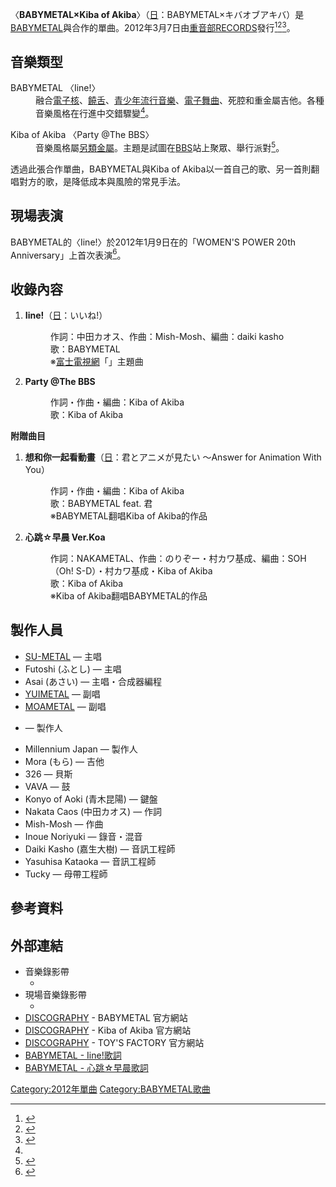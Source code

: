 {{Infobox Single
| Name           = BABYMETAL × Kiba of Akiba
| Cover          = BABYMETAL × Kiba of Akiba (cover).jpg
| Artist         = [[BABYMETAL|BABYMETAL]]與{{link-pt|Kiba of Akiba|Kiba of Akiba}}
| Album          = <br />{{link-ja|櫻花學院 2011年度 〜FRIENDS〜|さくら学院 2011年度 〜FRIENDS〜}}<br />LOCAL IDOL BEST!<br />[[BABYMETAL_(專輯)|BABYMETAL]]<br />YENIOL
| A-side         = 
| B-side         = 
| Released       = 2012年3月7日
| Format         = [[單曲|單曲]]
| Recorded       = 
| Genre          = [[日本流行音樂|J-POP]]、[[重金屬音樂|重金屬]]、[[電子核|電子核]]
| Length         = 
| Label          = 重音部RECORDS（[[TOY'S_FACTORY|TOY'S FACTORY]]）
| Writer         = 
| Producer       = {{link-ja|KOBAMETAL|KOBAMETAL}}、Kiba of Akiba製作委員會
| Certification  = 
| ISWC           = JOBR-1001
| Chart position = *週榜第46名<small>（[[Oricon公信榜|公信榜]]）</small><ref>{{cite web|url=http://www.oricon.co.jp/prof/artist/557736/products/music/954900/1/|title=BABYMETAL×キバオブアキバ│BABYMETAL×キバオブアキバ|work=ORICON STYLE|publisher=[[Oricon公信榜|Oricon]]|accessdate=2013-12-26|language=ja|archive-date=2013-06-11|archive-url=https://www.webcitation.org/6HIAubvu6?url=http://www.oricon.co.jp/prof/artist/557736/products/music/954900/1/|dead-url=no}}</ref>
*第50名<small>（[[告示牌_(雜誌)|告示牌單曲銷售排行榜]]）</small><ref>{{cite web|url=http://www.billboard-japan.com/charts/detail?a=sales&year=2012&month=03&day=19|title=Billboard Japan Top Singles Sales│Charts│Billboard JAPAN (2012/03/19 付け)|work=[[告示牌_(雜誌)|Billboard JAPAN]]|publisher=株式会社阪神コンテンツリンク|accessdate=2014-04-08|language=ja|archive-date=2014-07-29|archive-url=https://web.archive.org/web/20140729012500/http://www.billboard-japan.com/charts/detail?a=sales&year=2012&month=03&day=19|dead-url=no}}</ref>
*第11名<small>（[[告示牌_(雜誌)|告示牌獨立專輯及單曲排行榜]]）</small><ref>{{cite web|url=http://www.billboard-japan.com/charts/detail?a=indepedent&year=2012&month=03&day=19|title=Billboard Japan Top Independent Albums and Singles│Charts│Billboard JAPAN (2012/03/19 付け)|work=Billboard JAPAN|publisher=株式会社阪神コンテンツリンク|accessdate=2015-01-18|language=ja|archive-date=2015-09-24|archive-url=https://web.archive.org/web/20150924011939/http://www.billboard-japan.com/charts/detail?a=indepedent&year=2012&month=03&day=19|dead-url=no}}</ref>
| Chronology     = [[BABYMETAL|BABYMETAL]] 單曲 
| Last single    = [[心跳☆早晨|心跳☆早晨]]<br/>（2011年）
| This single    = '''BABYMETAL × Kiba of Akiba'''<br/>（2012年）
| Next single    = [[HeadBanger!!|HeadBanger!!]]<br/>（2012年）
| Misc           = {{Extra chronology 2
  | Artist         = Kiba of Akiba單曲
  | Type           = single
  | Last single    = 
  | This single    = '''BABYMETAL×Kiba of Akiba'''<br/>（2012年）
  | Next single    = 全部宇宙が悪い<br/>（2012年）
　}}
{{External music video|1=[http://www.youtube.com/watch?v=qVdBBOpSoN4 BABYMETAL - いいね！- Iine! (OFFICIAL)] - YouTube}}
}}

〈'''BABYMETAL×Kiba of Akiba'''〉（[[日語|日]]：BABYMETAL×キバオブアキバ）是[[BABYMETAL|BABYMETAL]]與{{link-pt|Kiba of Akiba|Kiba of Akiba}}合作的單曲。2012年3月7日由[[TOY'S_FACTORY|重音部RECORDS]]發行<ref name ="CDJournal20120209">{{cite news|url=http://www.cdjournal.com/main/news/babymetal/43029|title=BABYMETAL×キバオブアキバ、スプリットCDの全貌が明らかに！|newspaper=CDJournal ニュース|publisher=株式会社音楽出版社|date=2012-02-09|accessdate=2013-11-12|language=ja|archive-date=2013-11-12|archive-url=https://web.archive.org/web/20131112060004/http://www.cdjournal.com/main/news/babymetal/43029|dead-url=no}}</ref><ref>{{cite news|url=http://tower.jp/article/news/2012/02/09/n01|title=さくら学院重音部ことBABYMETAL、キバオブアキバとのスプリット盤が登場|newspaper=TOWER RECORDS ONLINE|publisher=[[淘兒唱片|淘兒唱片]]|date=2012-02-09|accessdate=2013-11-13|language=ja|archive-date=2013-11-12|archive-url=https://web.archive.org/web/20131112060326/http://tower.jp/article/news/2012/02/09/n01|dead-url=no}}</ref><ref>{{cite news|url=http://natalie.mu/music/news/64166|title=重音部BABYMETAL、スプリット盤でヲタデスバンドと狂演|newspaper=音楽[[Natalie_(網站)|Natalie]]|publisher=株式会社Natalie|date=2012-02-09|accessdate=2012-11-12|language=ja|archive-date=2013-03-18|archive-url=https://web.archive.org/web/20130318085120/http://natalie.mu/music/news/64166|dead-url=no}}</ref>。

== 音樂類型 ==
; BABYMETAL 〈Iine!〉
: 融合[[電子核|電子核]]、[[饒舌|饒舌]]、[[青少年流行音樂|青少年流行音樂]]、[[電子舞曲|電子舞曲]]、死腔和重金屬吉他。各種音樂風格在行進中交錯驟變<ref name ="CDJournal20120209"/>。

; Kiba of Akiba 〈Party @The BBS〉
: 音樂風格屬[[另類金屬|另類金屬]]。主題是試圖在[[BBS|BBS]]站上聚眾、舉行派對<ref>{{cite web|url=http://gekirock.com/feature/2012/03/babymetal_and_kibaofakiba.php|title=アイドルとヲタクがメタル・フィールドでガチンコ・バトル！？ 攻めに攻めまくった衝撃スプリットＣＤが完成！|work=激ロック|publisher=激ロックエンタテインメント株式会社|author=MAY-E|date=2012-03-06|accessdate=2016-01-11|language=ja|archive-date=2016-07-29|archive-url=https://web.archive.org/web/20160729160632/http://gekirock.com/feature/2012/03/babymetal_and_kibaofakiba.php|dead-url=no}}</ref>。

透過此張合作單曲，BABYMETAL與Kiba of Akiba以一首自己的歌、另一首則翻唱對方的歌，是降低成本與風險的常見手法。

== 現場表演 ==
BABYMETAL的〈Iine!〉於2012年1月9日在{{link-ja|Shibuya O-WEST|Shibuya O-WEST}}的「WOMEN'S POWER 20th Anniversary」上首次表演<ref>{{cite news|url=http://www.musicman-net.com/artist/14459.html|title=“アイドルとメタルの融合”がテーマのBABYMETAL、「メタル女子会」に参戦|newspaper=MUSICMAN-NET|publisher=エフ・ビー・コミュニケーションズ株式会社|date=2012-01-10|accessdate=2016-01-11|language=ja|archive-url=https://web.archive.org/web/20160103083725/http://www.musicman-net.com/artist/14459.html|archive-date=2016-01-03|dead-url=yes}}</ref>。

== 收錄內容 ==
# '''Iine!'''（[[日語|日]]：いいね!）
#: 作詞：中田カオス、作曲：Mish-Mosh、編曲：daiki kasho
#: 歌：BABYMETAL
#: ※[[富士電視網|富士電視網]]「{{link-ja|優しい人なら解ける クイズやさしいね|優しい人なら解ける クイズやさしいね}}」主題曲
# '''Party @The BBS'''
#: 作詞・作曲・編曲：Kiba of Akiba
#: 歌：Kiba of Akiba
'''附贈曲目'''
# '''想和你一起看動畫'''（[[日語|日]]：君とアニメが見たい 〜Answer for Animation With You）
#: 作詞・作曲・編曲：Kiba of Akiba
#: 歌：BABYMETAL feat. 君
#: ※BABYMETAL翻唱Kiba of Akiba的作品
# '''心跳☆早晨 Ver.Koa'''
#: 作詞：NAKAMETAL、作曲：のりぞー・村カワ基成、編曲：SOH（Oh! S-D）・村カワ基成・Kiba of Akiba
#: 歌：Kiba of Akiba
#: ※Kiba of Akiba翻唱BABYMETAL的作品

== 製作人員 ==
*[[中元鈴香|SU-METAL]] — 主唱
*Futoshi (ふとし) — 主唱
*Asai (あさい) — 主唱・合成器編程
*[[水野由結|YUIMETAL]] — 副唱
*[[菊地最愛|MOAMETAL]] — 副唱
*{{link-ja|KOBAMETAL|KOBAMETAL}} — 製作人
*Millennium Japan — 製作人
*Mora (もら) — 吉他
*326 — 貝斯
*VAVA — 鼓
*Konyo of Aoki (青木昆陽) — 鍵盤
*Nakata Caos (中田カオス) — 作詞
*Mish-Mosh — 作曲
*Inoue Noriyuki — 錄音・混音
*Daiki Kasho (嘉生大樹) — 音訊工程師
*Yasuhisa Kataoka — 音訊工程師
*Tucky — 母帶工程師

== 參考資料 ==
{{reflist}}

== 外部連結 ==
* 音樂錄影帶
** {{YouTube|qVdBBOpSoN4|BABYMETAL - いいね！- Iine! (OFFICIAL)}}
* 現場音樂錄影帶
** {{YouTube|f7OLcw9OKHU|BABYMETAL - いいね！- Iine! - Live in TOKYO 2012}}
* [https://web.archive.org/web/20140815150638/http://www.babymetal.jp/discography/ DISCOGRAPHY] - BABYMETAL 官方網站
* [http://www.kibaofakiba.com/discography/ DISCOGRAPHY]{{Wayback|url=http://www.kibaofakiba.com/discography/ |date=20160623205147 }} - Kiba of Akiba 官方網站
* [http://www.toysfactory.co.jp/artist/babymetal/disco DISCOGRAPHY]{{Wayback|url=http://www.toysfactory.co.jp/artist/babymetal/disco |date=20160827133235 }} - TOY'S FACTORY 官方網站
* [http://www.uta-net.com/movie/160056/ BABYMETAL - Iine!歌詞]{{Wayback|url=http://www.uta-net.com/movie/160056/ |date=20160905220624 }}
* [http://www.uta-net.com/movie/112262/ BABYMETAL - 心跳☆早晨歌詞]{{Wayback|url=http://www.uta-net.com/movie/112262/ |date=20160811130600 }}
{{Portal bar|音乐}}
{{BABYMETAL}}

[[Category:2012年單曲|Category:2012年單曲]]
[[Category:BABYMETAL歌曲|Category:BABYMETAL歌曲]]